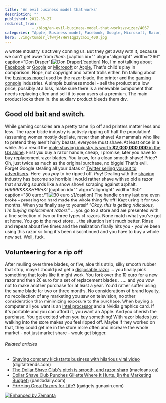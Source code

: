 ```yaml
---
title: 'An evil business model that works'
description: ""
published: 2012-03-27
redirect_from: 
            - /blog/an-evil-business-model-that-works/swizec/4067
categories: "Apple, Business model, Facebook, Google, Microsoft, Razor, Shaving, Twitter, Uncategorized"
hero: ./img/tumblr_lfw4j47HeY1qgzycmo1_400.jpg
---
```


A whole industry is actively conning us. But they get away with it, because we can't get away from _them_. \[caption id="" align="alignright" width="266" caption="Don Draper"]![Don Draper](./img/tumblr_lfw4j47HeY1qgzycmo1_400.jpg "Don Draper")\[/caption] No, I'm not talking about [Facebook](http://facebook.com "Facebook") or [Google](http://google.com "Google") or [Microsoft](<http://maps.google.com/maps?ll=47.6395972222,-122.12845&spn=0.01,0.01&q=47.6395972222,-122.12845 (Microsoft)&t=h> "Microsoft") or [Apple.](http://www.apple.com "Apple") That's child's play in comparison. Nope, not copyright and patent trolls either. I'm talking about the [business model](http://en.wikipedia.org/wiki/Business_model "Business model") used by the razor blade, the printer and the [gaming console](http://en.wikipedia.org/wiki/Video_game_console "Video game console") industries. A simple business model - sell the product at a low price, possibly at a loss, make sure there is a renewable component that needs replacing often and sell it to your users at a premium. The main product locks them in, the auxilary product bleeds them dry.

## Good old bait and switch.

While gaming consoles are a pretty tame rip off and printers matter less and less. The razor blade industry is actively ripping off half the population! (assuming women mostly depilate, rather than shave) As mammals who like to pretend they aren't hairy beasts, everyone must shave. At least once in a while. As a result the [male shaving industry is worth **$2,000,000,000** in the US alone](http://www.stuff.co.nz/sunday-star-times/features/2329747/Why-the-shaving-market-is-so-cut-throat). First you buy a razor handle, cheap, I promise, later you have to buy replacement razor blades. You know, for a clean smooth shave! Price? Oh, just twice as much as the original purchase, no biggie! That's evil. Forget Google stealing all your datas or [Twitter selling you out to advertisers](http://www.theglobeandmail.com/news/technology/digital-culture/social-networking/twitter-sells-your-feed-to-big-data/article2355287/). Here, you _pay_ to be ripped off. _Pay!_ Dealing with the [shaving](http://en.wikipedia.org/wiki/Shaving "Shaving") industry has become so horrible I would rather shave with so old a razor that shaving sounds like a snow shovel scraping against asphalt. _HRRRRKKKKHHRHK!_ \[caption id="" align="alignright" width="350" caption="30 euro :/"]![30 euro :/](./img/tumblr_m1fo0fZON41qekjngo1_500.jpg "30 euro :/")\[/caption] The handle on my last one even broke - pressing too hard made the whole thing fly off! Kept using it for two months. When you finally say to yourself _"Okay, this is getting ridiculous, I'm buying replacement razors"_ ... you go to a store and are presented with a fine selection of two or three types of razors. None match what you've got at home. You go to the next store ... the situation isn't much better. Rinse and repeat about five times and the realization finally hits you - you've been using this razor so long it's been discontinued and you have to buy a whole new set. Well, fuck.

## Volunteering for a rip off

After mulling over three blades, or five, aloe this strip, silky smooth rubber that strip, maye I should just get a [disposable razor](http://en.wikipedia.org/wiki/Razor "Razor") ... you finally pick something that looks like it might work. You fork over the 10 euro for a new razor and then 20 euro for a set of replacement blades ... ... and you vow not to make another purchase for at least a year. You'd rather suffer using the same blade for two or three months. No considerations of brand loyalty, no recollection of any marketing you saw on television, no other consideration than minimizing exposure to the purchase. When buying a computer all you want is an [Intel processor](http://en.wikipedia.org/wiki/List_of_Intel_microprocessors "List of Intel microprocessors") and a Nvidia graphics card. If it's portable and you can afford it, you want an Apple. And you cherish the purchase. You get excited when you buy something! With razor blades just walking into the store makes you feel ripped off. Maybe if they worked on that, they could get me in the store more often and increase the whole market - not just market share - would get bigger.

###### Related articles

-   [Shaving company kickstarts business with hilarious viral video](http://www.digitaltrends.com/web/shaving-company-kickstarts-business-with-hilarious-viral-video/) (digitaltrends.com)
-   [The Dollar Shave Club's pitch is smooth, and razor sharp](http://www2.macleans.ca/2012/03/20/shaving-sticker-shock-off-razors/) (macleans.ca)
-   [Dollar Shave Club Punches Gillette Where It Hurts. (In the Marketing Budget)](http://pandodaily.com/2012/03/06/dollar-shave-club-punches-gillette-where-it-hurts-in-the-marketing-budget/) (pandodaily.com)
-   [F\*\*\*ing Great Razors for Life?](http://gadgets.gunaxin.com/fing-great-razors-life/115512) (gadgets.gunaxin.com)

[![Enhanced by Zemanta](http://img.zemanta.com/zemified_e.png?x-id=c5df4cc3-1895-41ce-ae38-a54dcdf0b691)](http://www.zemanta.com/ "Enhanced by Zemanta")
